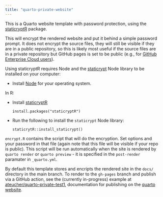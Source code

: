 ```yaml
---
title: "quarto-private-website"
---
```


This is a Quarto website template with password protection, using the 
[staticryptR](https://github.com/nikitoshina/staticryptR) package.

This will encrypt the rendered website and put it behind a simple password
prompt. It does not encrypt the source files, they will still be visible if they
are in a public repository, so this is likely most useful if the source files
are in a private repository but GitHub pages is set to be public (e.g., for 
[GitHub Enterprise Cloud users](https://docs.github.com/en/enterprise-cloud@latest/pages/getting-started-with-github-pages/changing-the-visibility-of-your-github-pages-site)).

Using staticryptR requires Node and the [staticrypt](https://github.com/robinmoisson/staticrypt) 
Node library to be installed on your computer:

- Install [Node](https://nodejs.org/en/download) for your operating system.

In R:

- Install [staticryptR](https://github.com/nikitoshina/staticryptR)

    ```
    install.packages("staticryptR")
    ```

- Run the following to install the `staticrypt` Node library:

    ```
    staticrytR::install_staticrypt()
    ```

`encrypt.R` contains the script that will do the encryption. Set options and 
your password in that file (again note that this file will be visible if your 
repo is public). This script will be run automatically when the site is rendered
by `quarto render` or `quarto preview` - it is specified in the `post-render` 
paramater in `_quarto.yml`.

By default this template stores and encripts the rendered site in the `docs/`
directory in the main branch. To render to the `gh-pages` branch and publish
via a GitHub action, see the (currently in-progress) example at
[ateucher/quarto-private-test1](https://github.com/ateucher/quarto-private-test1), 
documentation for publishing on the [quarto website](https://quarto.org/docs/publishing/github-pages.html#github-action).
